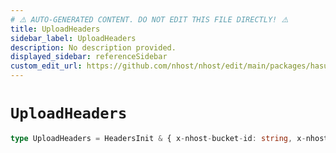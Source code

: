 ```yaml
---
# ⚠️ AUTO-GENERATED CONTENT. DO NOT EDIT THIS FILE DIRECTLY! ⚠️
title: UploadHeaders
sidebar_label: UploadHeaders
description: No description provided.
displayed_sidebar: referenceSidebar
custom_edit_url: https://github.com/nhost/nhost/edit/main/packages/hasura-storage-js/src/packages/hasura-storage-js/src/utils/types.ts#L108
---
```


# `UploadHeaders`

```ts
type UploadHeaders = HeadersInit & { x-nhost-bucket-id: string, x-nhost-file-id: string, x-nhost-file-name: string }
```
